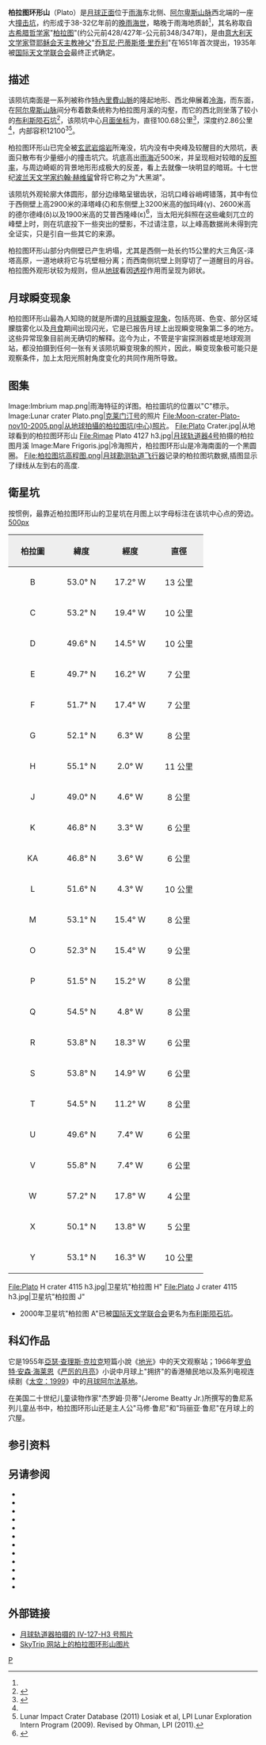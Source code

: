 {{lunar crater data |
 image=Plato (LRO).png|300px|
 caption=[[月球勘測軌道飛行器|月球勘測軌道飛行器]]拍摄的影像|
 latitude=51.6|
 N_or_S=N|
 longitude=9.3|
 E_or_W=W|
 diameter=109 公里|
 depth=1.0 公里|
 colong=9|
 eponym=[[柏拉圖|柏拉圖]]}}

'''柏拉图环形山'''（Plato）是[[月球正面|月球正面]]位于[[雨海|雨海]]东北侧、[[阿尔卑斯山脉_(月球)|阿尔卑斯山脉]]西北端的一座大[[撞击坑|撞击坑]]，约形成于38-32亿年前的[[晚雨海世|晚雨海世]]，略晚于雨海地质龄<ref name="LICD"/>，其名称取自[[古希腊|古希腊]][[哲学家|哲学家]]"[[柏拉图|柏拉图]]"(约公元前428/427年-公元前348/347年)，是由[[意大利|意大利]][[天文学家|天文学家]]暨[[耶稣会|耶稣会]][[天主教|天主教]][[神父|神父]]"[[乔瓦尼·巴蒂斯塔·里乔利|乔瓦尼·巴蒂斯塔·里乔利]]"在1651年首次提出，1935年被[[国际天文学联合会|国际天文学联合会]]最终正式确定。

==描述==
该陨坑南面是一系列被称作[[特內里費山脈|特內里費山脈]]的隆起地形、西北伸展着[[冷海|冷海]]，而东面，在[[阿爾卑斯山脈_(月球)|阿尔卑斯山脉]]间分布着数条统称为柏拉图月溪的沟壑，而它的西北则坐落了较小的[[布利斯陨石坑|布利斯陨石坑]]<ref>{{Cite web |url=http://planetarynames.wr.usgs.gov/images/Lunar/lac_12_wac.pdf |title=Crater Plato on the map LAC-12. |access-date=2017-04-02 |archive-date=2013-06-05 |archive-url=https://web.archive.org/web/20130605145815/http://planetarynames.wr.usgs.gov/images/Lunar/lac_12_wac.pdf |dead-url=no }}</ref>，该陨坑中心[[月面坐标|月面坐标]]为{{Coord|51.62|N|9.38|W|globe:Moon|nogoogle=1|noosm=1}}，直径100.68公里<ref name="IAU">{{Cite web |url=http://planetarynames.wr.usgs.gov/Feature/4757 |title=Directory of the International Astronomical Union |access-date=2017-04-02 |archive-date=2019-12-03 |archive-url=https://web.archive.org/web/20191203150601/https://planetarynames.wr.usgs.gov/Feature/4757 |dead-url=no }}</ref>，深度约2.86公里<ref name="LICD"/>，内部容积12100<sup>3</sup><ref name="LICD">Lunar Impact Crater Database (2011) Losiak et al, LPI Lunar Exploration Intern Program (2009). Revised by Ohman, LPI (2011).</ref>。

柏拉图环形山已完全被[[玄武岩|玄武岩]][[熔岩|熔岩]]所淹没，坑内没有中央峰及较醒目的大陨坑，表面只散布有少量细小的撞击坑穴。坑底高出[[雨海|雨海]]近500米，并呈现相对较暗的[[反照率|反照率]]，与周边崎岖的背景地形形成极大的反差，看上去就像一块明显的暗斑。十七世纪[[波兰|波兰]][[天文学家|天文学家]][[约翰·赫维留|约翰·赫维留]]曾将它称之为"大黑湖"。

该陨坑外观轮廓大体圆形，部分边缘略呈锯齿状，沿坑口峰谷峭崿错落，其中有位于西侧壁上高2900米的泽塔峰(ζ)和东侧壁上3200米高的伽玛峰(γ)、2600米高的德尔德峰(δ)以及1900米高的艾普西隆峰(ε)<ref>{{Cite web |url=http://the-moon.wikispaces.com/Plato |title=Crater site description The Moon.Wikispaces. |access-date=2017-04-03 |archive-date=2018-05-30 |archive-url=https://web.archive.org/web/20180530174758/http://the-moon.wikispaces.com/Plato |dead-url=no }}</ref>，当太阳光斜照在这些巉刻兀立的峰壁上时，则在坑底投下一些突出的壁影，不过请注意，以上峰高数据尚未得到完全证实，只是引自一些其它的来源。

柏拉图环形山部分内侧壁已产生坍塌，尤其是西侧一处长约15公里的大三角区-泽塔高原，一道地峡将它与坑壁相分离；而西南侧坑壁上则穿切了一道醒目的月谷。柏拉图外观形状较为规则，但从[[地球|地球]]看因[[透视|透视]]作用而呈现为卵状。

==月球瞬变现象==
柏拉图环形山最為人知晓的就是所谓的[[月球瞬变現象|月球瞬变現象]]，包括亮斑、色变、部分区域朦胧雾化以及[[月食|月食]]期间出现闪光，它是已报告月球上出现瞬变現象第二多的地方。这些异常现象目前尚无确切的解释。迄今为止，不管是宇宙探测器或是地球观测站，都没拍摄到任何一张有关该陨坑瞬变現象的照片，因此，瞬变现象极可能只是观察条件，加上太阳光照射角度变化的共同作用所导致。

==图集==
<gallery heights="140px" mode="packed">
Image:Imbrium map.png|雨海特征的详图。柏拉圖坑的位置以"C"標示。
Image:Lunar crater Plato.png|[[克莱门汀号|克莱门汀号]]的照片
File:Moon-crater-Plato-nov10-2005.png|从地球拍攝的柏拉图坑(中心)照片。
File:Plato Crater.jpg|从地球看到的柏拉图环形山
File:Rimae Plato 4127 h3.jpg|[[月球轨道器4号|月球轨道器4号]]拍摄的柏拉图月溪
Image:Mare Frigoris.jpg|冷海照片，柏拉图环形山是冷海南面的一个黑圆圈。
File:柏拉图坑高程图.png|[[月球勘测轨道飞行器|月球勘测轨道飞行器]]记录的柏拉图坑数据,插图显示了绿线从左到右的高度.
</gallery>

== 衛星坑 ==
按惯例，最靠近柏拉图环形山的卫星坑在月图上以字母标注在该坑中心点的旁边。
[[image:Plato_lunar_crater_map.jpg|500px]]
{| class="wikitable sortable"
!width="20%" style="background:#eeeeee;" |柏拉圖
!width="20%" style="background:#eeeeee;" |緯度
!width="20%" style="background:#eeeeee;" |經度
!width="20%" style="background:#eeeeee;" |直徑
|-
|align="center"|B
|align="center"|53.0° N
|align="center"|17.2° W
|align="center"|13 公里
|-
|align="center"|C
|align="center"|53.2° N
|align="center"|19.4° W
|align="center"|10 公里
|-
|align="center"|D
|align="center"|49.6° N
|align="center"|14.5° W
|align="center"|10 公里
|-
|align="center"|E
|align="center"|49.7° N
|align="center"|16.2° W
|align="center"|7 公里
|-
|align="center"|F
|align="center"|51.7° N
|align="center"|17.4° W
|align="center"|7 公里
|-
|align="center"|G
|align="center"|52.1° N
|align="center"|6.3° W
|align="center"|8 公里
|-
|align="center"|H
|align="center"|55.1° N
|align="center"|2.0° W
|align="center"|11 公里
|-
|align="center"|J
|align="center"|49.0° N
|align="center"|4.6° W
|align="center"|8 公里
|-
|align="center"|K
|align="center"|46.8° N
|align="center"|3.3° W
|align="center"|6 公里
|-
|align="center"|KA
|align="center"|46.8° N
|align="center"|3.6° W
|align="center"|6 公里
|-
|align="center"|L
|align="center"|51.6° N
|align="center"|4.3° W
|align="center"|10 公里
|-
|align="center"|M
|align="center"|53.1° N
|align="center"|15.4° W
|align="center"|8 公里
|-
|align="center"|O
|align="center"|52.3° N
|align="center"|15.4° W
|align="center"|9 公里
|-
|align="center"|P
|align="center"|51.5° N
|align="center"|15.2° W
|align="center"|8 公里
|-
|align="center"|Q
|align="center"|54.5° N
|align="center"|4.8° W
|align="center"|8 公里
|-
|align="center"|R
|align="center"|53.8° N
|align="center"|18.3° W
|align="center"|6 公里
|-
|align="center"|S
|align="center"|53.8° N
|align="center"|14.9° W
|align="center"|6 公里
|-
|align="center"|T
|align="center"|54.5° N
|align="center"|11.2° W
|align="center"|8 公里
|-
|align="center"|U
|align="center"|49.6° N
|align="center"|7.4° W
|align="center"|6 公里
|-
|align="center"|V
|align="center"|55.8° N
|align="center"|7.4° W
|align="center"|6 公里
|-
|align="center"|W
|align="center"|57.2° N
|align="center"|17.8° W
|align="center"|4 公里
|-
|align="center"|X
|align="center"|50.1° N
|align="center"|13.8° W
|align="center"|5 公里
|-
|align="center"|Y
|align="center"|53.1° N
|align="center"|16.3° W
|align="center"|10 公里
|}
<gallery>
File:Plato H crater 4115 h3.jpg|卫星坑"柏拉图 H"
File:Plato J crater 4115 h3.jpg|卫星坑"柏拉图 J"
</gallery>
* 2000年卫星坑"柏拉图 A"已被[[国际天文学联合会|国际天文学联合会]]更名为[[布利斯陨石坑|布利斯陨石坑]]。

== 科幻作品 ==
它是1955年[[亞瑟·查理斯·克拉克|亞瑟·查理斯·克拉克]]短篇小說《[[地光_(小說)|地光]]》中的天文观察站；1966年[[罗伯特·海因莱因|罗伯特·安森·海莱恩]]《[[严厉的月亮|严厉的月亮]]》小说中月球上"拥挤"的香港殖民地以及系列电视连续剧《[[太空：1999|太空：1999]]》中的[[月球阿尔法基地|月球阿尔法基地]]。

在美国二十世纪儿童读物作家"杰罗姆·贝蒂"(Jerome Beatty Jr.)所撰写的鲁尼系列儿童丛书中，柏拉图环形山还是主人公"马修·鲁尼"和"玛丽亚·鲁尼"在月球上的穴屋。

==参引资料==
{{Reflist}}

==另请参阅==
{{refbegin}}
* {{cite book
  | last1 = Andersson
  | first1 = L. E.
  | last2 = Whitaker
  | first2 = E. A.
  | authorlink2 = Ewen Whitaker
  | date = 1982
  | title = [[NASA|NASA]] Catalogue of Lunar Nomenclature
  | publisher = NASA RP-1097
  | ref = harv
  }}
* {{cite web
  | last = Blue
  | first = Jennifer
  | date = July 25, 2007
  | title = Gazetteer of Planetary Nomenclature
  | publisher = [[United_States_Geological_Survey|USGS]]
  | url = http://planetarynames.wr.usgs.gov/
  | accessdate = 2007-08-05
  | ref = harv
  | archive-date = 2012-04-08
  | archive-url = https://www.webcitation.org/66mXDr4G9?url=http://planetarynames.wr.usgs.gov/
  | dead-url = no
  }}
* {{cite book
  | last1 = Bussey
  | first1 = B.
  | authorlink1 = Ben Bussey
  | last2 = Spudis
  | first2 = P.
  | authorlink2 = Paul Spudis
  | date = 2004
  | title = The Clementine Atlas of the Moon
  | publisher = Cambridge University Press
  | location = New York
  | isbn = 978-0-521-81528-4
  | ref = harv
  }}
* {{cite book
  | last1 = Cocks
  | first1 = Elijah E.
  | last2 = Cocks
  | first2 = Josiah C.
  | date = 1995
  | title = Who's Who on the Moon: A Biographical Dictionary of Lunar Nomenclature
  | url = https://archive.org/details/isbn_9780936389271
  | publisher = Tudor Publishers
  | isbn = 978-0-936389-27-1
  | ref = harv
  }}
* {{cite web
  | last = McDowell
  | first = Jonathan
  | date = July 15, 2007
  | url = http://host.planet4589.org/astro/lunar/
  | title = Lunar Nomenclature
  | publisher = Jonathan's Space Report
  | accessdate = 2007-10-24
  | ref = harv
  | archive-date = 2012-05-26
  | archive-url = https://www.webcitation.org/67wcYNfK3?url=http://host.planet4589.org/astro/lunar/
  | dead-url = no
  }}
* {{cite journal| last1 = Menzel| first1 = D. H.| last2 = Minnaert| first2 = M.| last3 = Levin| first3 = B.| last4 = Dollfus| first4 = A.| last5 = Bell| first5 = B.| title = Report on Lunar Nomenclature by the Working Group of Commission 17 of the IAU| doi = 10.1007/BF00171763| journal = Space Science Reviews| volume = 12| issue = 2| pages = 136–186| year = 1971| pmid = | pmc =| bibcode = 1971SSRv...12..136M| ref = harv}}
* {{cite book
  | first = Patrick
  | last = Moore
  | authorlink = Patrick Moore
  | date = 2001
  | title = On the Moon
  | url = https://archive.org/details/patrickmooreonmo00patr
  | publisher = Sterling Publishing Co
  | isbn = 978-0-304-35469-6
  | ref = harv
  }}
* {{cite book
  | first = Fred W.
  | last = Price
  | date = 1988
  | title = The Moon Observer's Handbook
  | publisher = Cambridge University Press
  | isbn = 978-0-521-33500-3
  | ref = harv
  }}
* {{cite book
  | last = Rükl
  | first = Antonín
  | authorlink = Antonín Rükl
  | date = 1990
  | title = Atlas of the Moon
  | publisher = Kalmbach Books
  | isbn = 978-0-913135-17-4
  | ref = harv
  }}
* {{cite book
  | last = Webb
  | first = Rev. T. W.
  | authorlink = Thomas William Webb
  | date = 1962
  | title = Celestial Objects for Common Telescopes
  | url = https://archive.org/details/celestialobjects00webb
  | edition = 6th revised
  | publisher = Dover
  | isbn = 978-0-486-20917-3
  | ref = harv
  }}
* {{cite book
  | first = Ewen A.
  | last = Whitaker
  | authorlink = Ewen Whitaker
  | date = 1999
  | title = Mapping and Naming the Moon
  | publisher = Cambridge University Press
  | isbn = 978-0-521-62248-6
  | ref = harv
  }}
* {{cite book
  | first = Peter T.
  | last = Wlasuk
  | date = 2000
  | title = Observing the Moon
  | publisher = Springer
  | isbn = 978-1-85233-193-1
  | ref = harv
 }}
{{refend}}

== 外部链接 ==
* [http://www.lpi.usra.edu/resources/lunar_orbiter/bin/info.shtml?351 月球轨道器拍摄的 IV-127-H3 号照片] {{Wayback|url=http://www.lpi.usra.edu/resources/lunar_orbiter/bin/info.shtml?351 |date=20170404044509 }}
* [http://www.skytrip.de/plato.htm SkyTrip 网站上的柏拉图环形山图片] {{Wayback|url=http://www.skytrip.de/plato.htm |date=20210226083859 }}

[[Category:月球環形山|P]]
{{月球環形山 (O-Q)}}